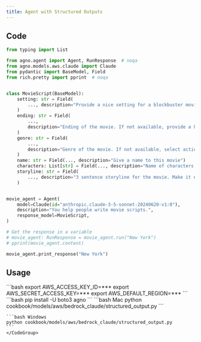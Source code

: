 ```yaml
---
title: Agent with Structured Outputs
---
```


## Code

```python cookbook/models/aws/bedrock_claude/structured_output.py
from typing import List

from agno.agent import Agent, RunResponse  # noqa
from agno.models.aws.claude import Claude
from pydantic import BaseModel, Field
from rich.pretty import pprint  # noqa


class MovieScript(BaseModel):
    setting: str = Field(
        ..., description="Provide a nice setting for a blockbuster movie."
    )
    ending: str = Field(
        ...,
        description="Ending of the movie. If not available, provide a happy ending.",
    )
    genre: str = Field(
        ...,
        description="Genre of the movie. If not available, select action, thriller or romantic comedy.",
    )
    name: str = Field(..., description="Give a name to this movie")
    characters: List[str] = Field(..., description="Name of characters for this movie.")
    storyline: str = Field(
        ..., description="3 sentence storyline for the movie. Make it exciting!"
    )


movie_agent = Agent(
    model=Claude(id="anthropic.claude-3-5-sonnet-20240620-v1:0"),
    description="You help people write movie scripts.",
    response_model=MovieScript,
)

# Get the response in a variable
# movie_agent: RunResponse = movie_agent.run("New York")
# pprint(movie_agent.content)

movie_agent.print_response("New York")
```

## Usage

<Steps>
  <Snippet file="create-venv-step.mdx" />

  <Step title="Set your AWS Credentials">
    ```bash
    export AWS_ACCESS_KEY_ID=***
    export AWS_SECRET_ACCESS_KEY=***
    export AWS_DEFAULT_REGION=***
    ```
  </Step>

  <Step title="Install libraries">
    ```bash
    pip install -U boto3 agno
    ```
  </Step>

  <Step title="Run Agent">
    <CodeGroup>
    ```bash Mac
    python cookbook/models/aws/bedrock_claude/structured_output.py
    ```

    ```bash Windows
    python cookbook/models/aws/bedrock_claude/structured_output.py
    ```
    </CodeGroup>
  </Step>
</Steps>
